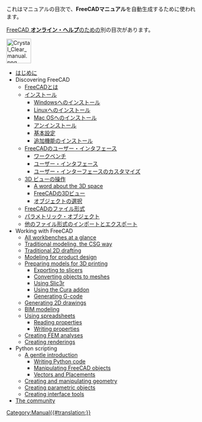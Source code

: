 <noinclude>これはマニュアルの目次で、'''FreeCADマニュアル'''を自動生成するために使われます。

[[Online_Help_Toc|FreeCAD '''オンライン・ヘルプ''']]のための別の目次があります。


[[Image:Crystal Clear manual.png|64px|left]]{{clear}}</noinclude>
* [[Manual:Introduction/ja|はじめに]]
* Discovering FreeCAD
** [[Manual:What is FreeCAD/ja|FreeCADとは]]
** [[Manual:Installing/ja|インストール]]
*** [[Manual:Installing/ja#installing_on_Windows|Windowsへのインストール]]
*** [[Manual:Installing/ja#Installing_on_Linux|Linuxへのインストール]]
*** [[Manual:Installing/ja#Installing_on_Mac_OS|Mac OSへのインストール]]
*** [[Manual:Installing/ja#Uninstalling|アンインストール]]
*** [[Manual:Installing/ja#Setting_basic_preferences|基本設定]]
*** [[Manual:Installing/ja#Installing_additional_content|追加機能のインストール]]
** [[Manual:The FreeCAD Interface/ja|FreeCADのユーザー・インタフェース]]
*** [[Manual:The FreeCAD Interface/ja#Workbenches|ワークベンチ]]
*** [[Manual:The FreeCAD Interface/ja#The_interface|ユーザー・インタフェース]]
*** [[Manual:The FreeCAD Interface/ja#Customizing_the_interface|ユーザー・インターフェースのカスタマイズ]]
** [[Manual:Navigating in the 3D view/ja|3D ビューの操作]]
*** [[Manual:Navigating in the 3D view/ja#A_word_about_the_3D_space|A word about the 3D space]]
*** [[Manual:Navigating in the 3D view/ja#The_FreeCAD_3D_view|FreeCADの3Dビュー]]
*** [[Manual:Navigating in the 3D view/ja#Selecting_objects|オブジェクトの選択]]
** [[Manual:The FreeCAD document/ja|FreeCADのファイル形式]]
** [[Manual:Parametric objects/ja|パラメトリック・オブジェクト]]
** [[Manual:Import and export to other filetypes/ja|他のファイル形式のインポートとエクスポート]]
* Working with FreeCAD
** [[Manual:All workbenches at a glance|All workbenches at a glance]]
** [[Manual:Traditional modeling, the CSG way|Traditional modeling, the CSG way]]
** [[Manual:Traditional 2D drafting|Traditional 2D drafting]]
** [[Manual:Modeling for product design|Modeling for product design]]
** [[Manual:Preparing models for 3D printing|Preparing models for 3D printing]]
*** [[Manual:Preparing models for 3D printing#Exporting_to_slicers|Exporting to slicers]]
*** [[Manual:Preparing models for 3D printing#Converting_objects_to_meshes|Converting objects to meshes]]
*** [[Manual:Preparing models for 3D printing#Using_Slic3r|Using Slic3r]]
*** [[Manual:Preparing models for 3D printing#Using_the_Cura_addon|Using the Cura addon]]
*** [[Manual:Preparing models for 3D printing#Generating_G-code|Generating G-code]]
** [[Manual:Generating 2D drawings|Generating 2D drawings]]
** [[Manual:BIM modeling|BIM modeling]]
** [[Manual:Using spreadsheets|Using spreadsheets]]
*** [[Manual:Using spreadsheets#Reading_properties|Reading properties]]
*** [[Manual:Using spreadsheets#Writing_properties|Writing properties]]
** [[Manual:Creating FEM analyses|Creating FEM analyses]]
** [[Manual:Creating renderings|Creating renderings]]
* Python scripting
** [[Manual:A gentle introduction|A gentle introduction]]
*** [[Manual:A gentle introduction#Writing_Python_code|Writing Python code]]
*** [[Manual:A gentle introduction#Manipulating_FreeCAD_objects|Manipulating FreeCAD objects]]
*** [[Manual:A gentle introduction#Vectors_and_Placements|Vectors and Placements]]
** [[Manual:Creating and manipulating geometry|Creating and manipulating geometry]]
** [[Manual:Creating parametric objects|Creating parametric objects]]
** [[Manual:Creating interface tools|Creating interface tools]]
* [[Manual:The Community|The community]]


<noinclude></noinclude>
[[Category:Manual{{#translation:}}]]